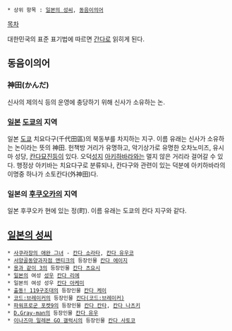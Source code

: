  * 상위 항목 : [[일본의 성씨]], [[동음이의어]]

[[목차]]

대한민국의 표준 표기법에 따르면 [[간다]]로 읽히게 된다.
== 동음이의어 ==
=== 神田(かんだ) ===
신사의 제의식 등의 운영에 충당하기 위해 신사가 소유하는 논.

=== [[일본]] [[도쿄]]의 지역 ===
일본 [[도쿄]] 치요다구(千代田區)의 북동부를 차지하는 지구. 이름 유래는 신사가 소유하는 논이라는 뜻의 神田.
헌책방 거리가 유명하고, 악기상가로 유명한 오차노미즈, 유시마 성당, [[칸다묘진]]등이 있다. 오덕[[성지]] [[아키하바라]]와는 멀지 않은 거리라 걸어갈 수 있다. 행정상 아키바는 치요다구로 분류되나, 칸다구와 관련이 있는 덕분에 아키하바라의 이명중 하나가 소토칸다(外神田)다.

=== 일본의 [[후쿠오카]]의 지역 ===
일본 후쿠오카 현에 있는 정(町). 이름 유래는 도쿄의 칸다 지구와 같다.

== [[일본의 성씨]] ==
 * [[사쿠라장의 애완 그녀]] - [[칸다 소라타]], [[칸다 유우코]]
 * [[서양골동양과자점 앤티크]]의 등장인물 [[칸다 에이지]]
 * [[용과 같이 3]]의 등장인물 [[칸다 츠요시]] 
 * [[일본]]의 여성 [[성우]] [[칸다 리에]]
 * 일본의 여성 성우 [[칸다 아케미]]
 * [[출동! 119구조대]]의 등장인물 [[칸다 케이]]
 * [[코드:브레이커]]의 등장인물 [[칸다(코드:브레이커)]]
 * [[파워프로군 포켓9]]의 등장인물 [[칸다 칸타]], [[칸다 나츠키]]
 * [[D.Gray-man]]의 등장인물 [[칸다 유우]]
 * [[이나즈마 일레븐 GO 갤럭시]]의 등장인물 [[칸다 사토코]]
